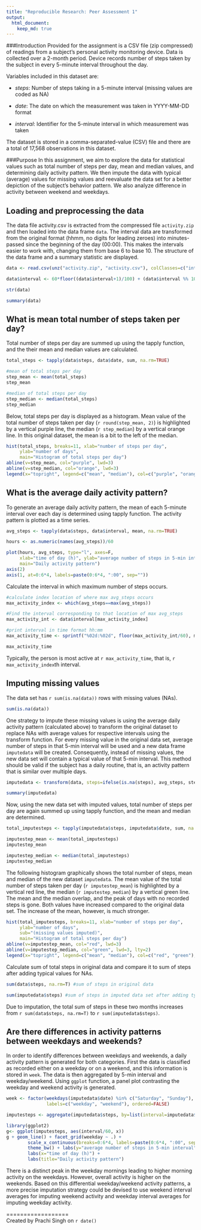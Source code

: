 ```yaml
---
title: "Reproducible Research: Peer Assessment 1"
output: 
  html_document:
    keep_md: true
---
```

###Introduction
Provided for the assignment is a CSV file (zip compressed) of readings from a subject's personal activity monitoring device. Data is collected over a 2-month period. Device records number of steps taken by the subject in every 5-minute interval throughout the day.

Variables included in this dataset are:

- *steps*: Number of steps taking in a 5-minute interval (missing values are coded as NA)

- *date*: The date on which the measurement was taken in YYYY-MM-DD format

- *interval*: Identifier for the 5-minute interval in which measurement was taken

The dataset is stored in a comma-separated-value (CSV) file and there are a total of 17,568 observations in this dataset.

###Purpose
In this assignment, we aim to explore the data for statistical values such as total number of steps per day, mean and median values, and determining daily activity pattern. We then impute the data with typical (average) values for missing values and reevaluate the data set for a better depiction of the subject's behavior pattern. We also analyze difference in activity between weekend and weekdays.

## Loading and preprocessing the data

The data file activity.csv is extracted from the compressed file `activity.zip` and then loaded into the data frame `data`. The interval data are transformed from the original format (hhmm, no digits for leading zeroes) into minutes-passed since the beginning of the day (00:00). This makes the intervals easier to work with, changing them from base 6 to base 10. The structure of the data frame and a summary statistic are displayed.


```r

data <- read.csv(unz("activity.zip", "activity.csv"), colClasses=c("integer", "Date", "integer"))

data$interval <- 60*floor((data$interval+1)/100) + (data$interval %% 100)

str(data)

summary(data)
```


## What is mean total number of steps taken per day?

Total number of steps per day are summed up using the tapply function, and the their mean and median values are calculated.
```r

total_steps <- tapply(data$steps, data$date, sum, na.rm=TRUE)

#mean of total steps per day
step_mean <- mean(total_steps)
step_mean

#median of total steps per day
step_median <- median(total_steps)
step_median

```

Below, total steps per day is displayed as a histogram. Mean value of the total number of steps taken per day (`r round(step_mean, 2)`) is highlighted by a vertical purple line, the median (`r step_median`) by a vertical orange line. In this original dataset, the mean is a bit to the left of the median.

```r

hist(total_steps, breaks=11, xlab="number of steps per day",
     ylab="number of days",
     main="Histogram of total steps per day")
abline(v=step_mean, col="purple", lwd=3)
abline(v=step_median, col="orange", lwd=3)
legend(x="topright", legend=c("mean", "median"), col=c("purple", "orange"), bty="n", lwd=3)

```


## What is the average daily activity pattern?

To generate an average daily activity pattern, the mean of each 5-minute interval over each day is determined using tapply function. The activity pattern is plotted as a time series.

```r
avg_steps <- tapply(data$steps, data$interval, mean, na.rm=TRUE)

hours <- as.numeric(names(avg_steps))/60

plot(hours, avg_steps, type="l", axes=F,
     xlab="time of day (h)", ylab="average number of steps in 5-min interval",
     main="Daily activity pattern")
axis(2)
axis(1, at=0:6*4, labels=paste(0:6*4, ":00", sep=""))

```

Calculate the interval in which maximum number of steps occurs.

```r
#calculate index location of where max avg_steps occurs
max_activity_index <- which(avg_steps==max(avg_steps))

#Find the interval corresponding to that location of max avg_steps
max_activity_int <- data$interval[max_activity_index]

#print interval in time format hh:mm
max_activity_time <- sprintf("%02d:%02d", floor(max_activity_int/60), max_activity_int %% 60)

max_activity_time
```

Typically, the person is most active at `r max_activity_time`, that is, `r max_activity_index`th interval.


## Imputing missing values

The data set has `r sum(is.na(data))` rows with missing values (NAs).

```r

sum(is.na(data))

```

One strategy to impute these missing values is using the average daily activity pattern (calculated above) to transform the original dataset to replace NAs with average values for respective intervals using the transform function. For every missing value in the original data set, average number of steps in that 5-min interval will be used and a new data frame `imputedata` will be created. Consequently, instead of missing values, the new data set will contain a typical value of that 5-min interval. This method should be valid if the subject has a daily routine, that is, an activity pattern that is similar over multiple days.

```r
imputedata <- transform(data, steps=ifelse(is.na(steps), avg_steps, steps))

summary(imputedata)

```

Now, using the new data set with imputed values, total number of steps per day are again summed up using tapply function, and the mean and median are determined.

```r
total_imputesteps <- tapply(imputedata$steps, imputedata$date, sum, na.rm=TRUE)

imputestep_mean <- mean(total_imputesteps)
imputestep_mean

imputestep_median <- median(total_imputesteps)
imputestep_median

```

The following histogram graphically shows the total number of steps, mean and median of the new dataset `imputedata`. The mean value of the total number of steps taken per day (`r imputestep_mean`) is highlighted by a vertical red line, the median (`r imputestep_median `) by a vertical green line. The mean and the median overlap, and the peak of days with no recorded steps is gone. Both values have increased compared to the original data set. The increase of the mean, however, is much stronger.

```r
hist(total_imputesteps, breaks=11, xlab="number of steps per day",
     ylab="number of days",
     sub="(missing values imputed)",
     main="Histogram of total steps per day")
abline(v=imputestep_mean, col="red", lwd=3)
abline(v=imputestep_median, col="green", lwd=3, lty=2)
legend(x="topright", legend=c("mean", "median"), col=c("red", "green"), bty="n", lwd=3)
```


Calculate sum of total steps in original data and compare it to sum of steps after adding typical values for NAs.

```r
sum(data$steps, na.rm=T) #sum of steps in original data

sum(imputedata$steps) #sum of steps in imputed data set after adding typical values for NAs
```

Due to imputation, the total sum of steps in these two months increases from `r sum(data$steps, na.rm=T)` to `r sum(imputedata$steps)`.


## Are there differences in activity patterns between weekdays and weekends?

In order to identify differences between weekdays and weekends, a daily activity pattern is generated for both categories. First the data is classified as recorded either on a weekday or on a weekend, and this information is stored in `week`. The data is then aggregated by 5-min interval and weekday/weekend. Using `ggplot` function, a panel plot contrasting the weekday and weekend activity is generated.

```r
week <- factor(weekdays(imputedata$date) %in% c("Saturday", "Sunday"), 
               labels=c("weekday", "weekend"), ordered=FALSE)

imputesteps <- aggregate(imputedata$steps, by=list(interval=imputedata$interval, weekday=week), mean)

library(ggplot2)
g<- ggplot(imputesteps, aes(interval/60, x))
g + geom_line() + facet_grid(weekday ~ .) + 
        scale_x_continuous(breaks=0:6*4, labels=paste(0:6*4, ":00", sep="")) +
        theme_bw() + labs(y="average number of steps in 5-min interval") +
        labs(x="time of day (h)") +
        labs(title="Daily activity pattern")
```

There is a distinct peak in the weekday mornings leading to higher morning activity on the weekdays. However, overall activity is higher on the weekends. Based on this differential weekday/weekend activity patterns, a more precise imputation strategy could be devised to use weekend interval averages for imputing weekend activity and weekday interval averages for imputing weekday activity. 

==================  
Created by Prachi Singh on `r date()`

